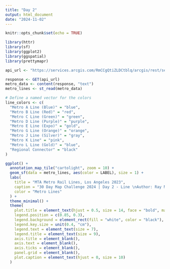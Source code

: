 ---
title: "Day 2"
output: html_document
date: "2024-11-02"
---

```{r setup, include=FALSE}
knitr::opts_chunk$set(echo = TRUE)
```

```{r,message=FALSE, warning=FALSE, cache=FALSE, include= FALSE}

library(httr)
library(sf)
library(ggplot2)
library(ggspatial)
library(prettymapr)

api_url <- "https://services.arcgis.com/RmCCgQtiZLDCtblq/arcgis/rest/services/MTA_Metro_Lines/FeatureServer/0/query?outFields=*&where=1%3D1&f=geojson"
```

```{r, include=FALSE}
response <- GET(api_url)
metro_data <- content(response, "text")
metro_lines <- st_read(metro_data)
```

```{r, message=FALSE, warning=FALSE}
# Define a named vector for the colors
line_colors <- c(
  "Metro A Line (Blue)" = "blue",
  "Metro B Line (Red)" = "red",
  "Metro C Line (Green)" = "green",
  "Metro D Line (Purple)" = "purple",
  "Metro E Line (Expo)" = "gold",
  "Metro G Line (Orange)" = "orange",
  "Metro J Line (Silver)" = "gray",
  "Metro K Line" = "pink",
  "Metro L Line (Gold)" = "blue",
  "Regional Connector" = "black"
)

ggplot() +
  annotation_map_tile("cartolight", zoom = 10) +
  geom_sf(data = metro_lines, aes(color = LABEL), size = 1) +
  labs(
    title = "MTA Metro Rail Lines, Los Angeles 2023",
    caption = "30 Day Map Challenge 2024 | Day 2 - Line \nAuthor: Ray Ma \nSource: MTA, LA Metro, LA County",
    color = "Metro Lines"
  ) +
  theme_minimal() +
  theme(
    plot.title = element_text(hjust = 0.5, size = 14, face = "bold", margin = margin(b = 10)),
    legend.position = c(0.85, 0.3),
    legend.background = element_rect(fill = "white", color = "black"),
    legend.key.size = unit(0.4, "cm"),
    legend.text = element_text(size = 7),
    legend.title = element_text(size = 9),
    axis.title = element_blank(),
    axis.text = element_blank(),
    axis.ticks = element_blank(),
    panel.grid = element_blank(),
    plot.caption = element_text(hjust = 0, size = 10)
  )


```
